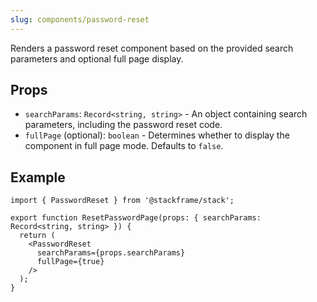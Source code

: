 ```yaml
---
slug: components/password-reset
---
```


Renders a password reset component based on the provided search parameters and optional full page display.

## Props

- `searchParams`: `Record<string, string>` - An object containing search parameters, including the password reset code.
- `fullPage` (optional): `boolean` - Determines whether to display the component in full page mode. Defaults to `false`.

## Example

```tsx title="app/reset-password.tsx"
import { PasswordReset } from '@stackframe/stack';

export function ResetPasswordPage(props: { searchParams: Record<string, string> }) {
  return (
    <PasswordReset
      searchParams={props.searchParams}
      fullPage={true}
    />
  );
}
```